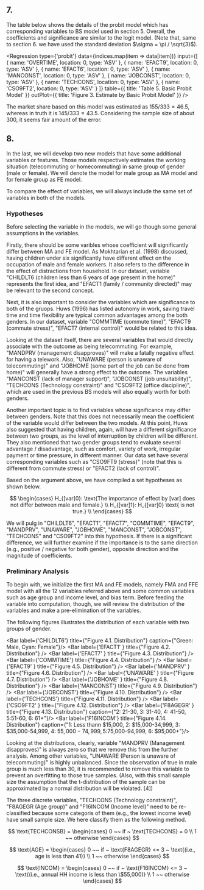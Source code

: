 
## 7.

The table below shows the details of the probit model which has corresponding variables to BS model used in section 5.
Overall, the coefficients and significance are similar to the logit model. (Note that, same to section 6. we have used the standard deviation $\sigma = \pi / \sqrt{3}$).

<Regression
  type={'probit'}
  data={indices.map(item => data[item])}
  input={[
    { name: 'OVERTIME', location: 0, type: 'ASV' },
    { name: 'EFACT9', location: 0, type: 'ASV' },
    { name: 'EFACT6', location: 0, type: 'ASV' },
    { name: 'MANCONST', location: 0, type: 'ASV' },
    { name: 'JOBCONST', location: 0, type: 'ASV' },
    { name: 'TECHCONS', location: 0, type: 'ASV' },
    { name: 'CSO9FT2', location: 0, type: 'ASV' }
  ]}
  table={{ title: 'Table 5. Basic Probit Model' }}
  outPlot={{ title: 'Figure 3. Estimate by Basic Probit Model' }}
/>

The market share based on this model was estimated as $155/333 = 46.5%$, whereas in truth it is $145/333 = 43.5%$. Considering the sample size of about 300, it seems fair amount of the error.

## 8.

In the last, we will develop two new models that have some additional variables or features. Those models respectively estimates the working situation (telecommuting or homecommuting) in same group of gender (male or female). We will denote the model for male group as MA model and for female group as FE model.

To compare the effect of variables, we will always include the same set of variables in both of the models.

### Hypotheses

Before selecting the variable in the models, we will go though some general assumptions in the variables.

Firstly, there should be some varibles whose coefficient will significantly differ between MA and FE model. As Mokhtarian et al. (1998) discussed, having children under six significantly have different effect on the occupation of male and female workers. It also refers to the difference in the effect of distractions from household. In our dataset, variable "CHILDLT6 (children less than 6 years of age present in the home)" represents the first idea, and "EFACT1 (family / community directed)" may be relevant to the second concept.

Next, it is also important to consider the variables which are significance to both of the gruops. Huws (1996) has listed autonomy in work, saving travel time and time flexibility are typical common advantages among the both genders. In our dataset, variable "COMMTIME (commute time)", "EFACT9 (commute stress)", "EFACT7 (internal control)" would be related to this idea.

Looking at the dataset itself, there are several variables that would directly associate with the outcome as being telecommuting. For example, "MANDPRV (management disapproves)" will make a fatally negative effect for having a telework. Also, "UNAWARE (person is unaware of telecommuting)" and "JOBHOME (some part of the job can be done from home)" will generally have a strong effect to the outcome. The variables "MANCONST (lack of manager support)", "JOBCONST (job unsuitability)", "TECHCONS (Technology constraint)" and "CSO9FT2 (office discipline)", which are used in the previous BS models will also equally worth for both genders.

Another important topic is to find variables whose significance may differ between genders. Note that this does not necessarily mean the coefficient of the variable would differ between the two models. At this point, Huws also suggested that having children, again, will have a different significance between two groups, as the level of interruption by children will be different. They also mentioned that two gender groups tend to evaluate several advantage / disadvantage, such as comfort, variety of work, irregular payment or time pressure, in different manner. Our data set have several corresponding variables such as "CSO9FT9 (stress)" (note that this is different from commute stress) or "EFACT2 (lack of control)".

Based on the argument above, we have compiled a set hypotheses as shown below.

$$
\begin{cases}
  H_{[var]0}: \text{The importance of effect by [var] does not differ between male and female.} \\
  H_{[var]1}: H_{[var]0} \text{ is not true.} \\
\end{cases}
$$

We will pulg in "CHILDLT6", "EFACT1", "EFACT7", "COMMTIME", "EFACT9", "MANDPRV", "UNAWARE", "JOBHOME", "MANCONST", "JOBCONST", "TECHCONS" and "CSO9FT2" into this hypothesis. If there is a significant difference, we will further examine if the importance is to the same direction (e.g., positive / negative for both gender), opposite direction and the magnitude of coefficients.

### Preliminary Analysis

To begin with, we initialize the first MA and FE models, namely FMA and FFE model with all the 12 variables referred above and some common variables such as age group and income level, and bias term. Before feeding the variable into computation, though, we will review the distribution of the variables and make a pre-elimination of the variables.

The following figures illustrates the distribution of each variable with two groups of gender.

<Bar label={'CHILDLT6'} title={"Figure 4.1. Distribution"} caption={"Green: Male, Cyan: Female"}/>
<Bar label={'EFACT1'  }  title={"Figure 4.2. Distribution"} />
<Bar label={'EFACT7'  } title={"Figure 4.3. Distribution"} />
<Bar label={'COMMTIME'} title={"Figure 4.4. Distribution"} />
<Bar label={'EFACT9'  } title={"Figure 4.5. Distribution"} />
<Bar label={'MANDPRV' } title={"Figure 4.6. Distribution"} />
<Bar label={'UNAWARE' } title={"Figure 4.7. Distribution"} />
<Bar label={'JOBHOME' } title={"Figure 4.8. Distribution"} />
<Bar label={'MANCONST'} title={"Figure 4.9. Distribution"} />
<Bar label={'JOBCONST'} title={"Figure 4.10. Distribution"} />
<Bar label={'TECHCONS'} title={"Figure 4.11. Distribution"} />
<Bar label={'CSO9FT2' } title={"Figure 4.12. Distribution"} />
<Bar label={'F8AGEGR' } title={"Figure 4.13. Distribution"} caption={"2: 21-30, 3: 31-40, 4: 41-50, 5:51-60, 6: 61+"}/>
<Bar label={'F16INCOM'} title={"Figure 4.14. Distribution"} caption={"1: Less thann $15,000, 2: $15,000-34,999, 3: $35,000-54,999, 4: $55,000-74,999, 5:$75,000-94,999, 6: $95,000+"}/>

Looking at the distributions, clearly, variable "MANDPRV (Management disapproves)" is always zero so that we remove this from the further analysis. Among other variables, "UNAWARE (Person is unaware of telecommuting)" is highly unbalanced. Since the observation of true in male group is much less than 30, it is recommended to remove this variable to prevent an overfitting to those true samples. (Also, with this small sample size the assumption that the t-distribution of the sample can be approximated by a normal distribution will be violated. [4])

The three discrete variables, "TECHCONS (Technology constraint)", "F8AGEGR (Age group)" and "F16INCOM (Income level)" need to be re-classified because some categoris of them (e.g., the lowest income level) have small sample size. We here classify them as the following method.

$$
\text{TECHCONSB} =
\begin{cases}
  0 ~~ if ~ \text{TECHCONS} = 0 \\
  1 ~~ otherwise
\end{cases}
$$

$$
\text{AGE} =
\begin{cases}
  0 ~~ if ~ \text{F8AGEGR} <= 3 ~ \text{(i.e., age is less than 41)} \\
  1 ~~ otherwise
\end{cases}
$$

$$
\text{INCOM} =
\begin{cases}
  0 ~~ if ~ \text{F16INCOM} <= 3 ~ \text{(i.e., annual HH income is less than \$55,000)} \\
  1 ~~ otherwise
\end{cases}
$$
